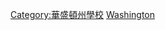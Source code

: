 {{Commonscat|Universities and colleges in Washington (state)}}
[[Category:華盛頓州學校|Category:華盛頓州學校]]
[[Category:美國各州大學|Washington]]